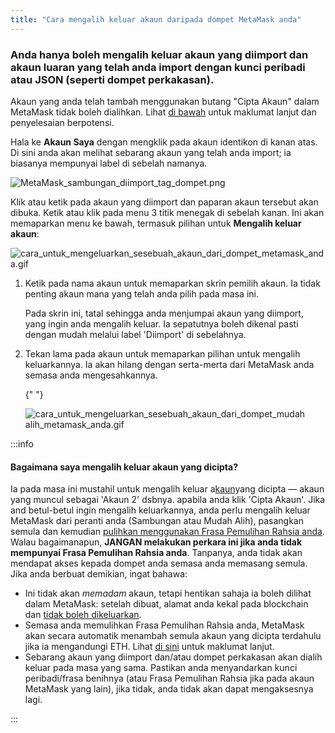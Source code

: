 ```yaml
---
title: "Cara mengalih keluar akaun daripada dompet MetaMask anda"
---
```



### **Anda hanya boleh mengalih keluar akaun yang diimport** dan akaun luaran yang telah anda import dengan kunci peribadi atau JSON (seperti dompet perkakasan).

Akaun yang anda telah tambah menggunakan butang "Cipta Akaun" dalam MetaMask tidak boleh dialihkan. Lihat [di bawah](#bagaimana-saya-mengalih-keluar-akaun-yang-dicipta) untuk maklumat lanjut dan penyelesaian berpotensi.

<Tabs>

<TabItem value="Sambungan" label="Sambungan">

Hala ke **Akaun Saya** dengan mengklik pada akaun identikon di kanan atas. Di sini anda akan melihat sebarang akaun yang telah anda import; ia biasanya mempunyai label di sebelah namanya.

<div class="center-container">
  <div class="img-medium">
    <img
      src={
        require("../../../../../../img/i18n/legacy/MetaMask_extension_iported_wallet_tag.png")
          .default
      }
      alt="MetaMask_sambungan_diimport_tag_dompet.png"
    />
  </div>
</div>

Klik atau ketik pada akaun yang diimport dan paparan akaun tersebut akan dibuka. Ketik atau klik pada menu 3 titik menegak di sebelah kanan. Ini akan memaparkan menu ke bawah, termasuk pilihan untuk **Mengalih keluar akaun**:

<div class="center-container">
  <div class="img-medium">
    <img
      src={
        require("../../../../../../img/i18n/legacy/how_to_remove_an_account_from_your_metamask_wallet.gif")
          .default
      }
      alt="cara_untuk_mengeluarkan_sesebuah_akaun_dari_dompet_metamask_anda.gif"
    />
  </div>
</div>

</TabItem>

<TabItem value="Mudah Alih" label="Mudah Alih">

1. Ketik pada nama akaun untuk memaparkan skrin pemilih akaun. Ia tidak penting akaun mana yang telah anda pilih pada masa ini.

   Pada skrin ini, tatal sehingga anda menjumpai akaun yang diimport, yang ingin anda mengalih keluar. Ia sepatutnya boleh dikenal pasti dengan mudah melalui label 'Diimport' di sebelahnya.

2. Tekan lama pada akaun untuk memaparkan pilihan untuk mengalih keluarkannya. Ia akan hilang dengan serta-merta dari MetaMask anda semasa anda mengesahkannya.

   {" "}

   <div class="center-container">
     <div class="img-medium">
       <img
         src={
           require("../../../../../../img/i18n/legacy/how_to_remove_an_account_from_your_metamask_wallet_mobile.gif")
             .default
         }
         alt="cara_untuk_mengeluarkan_sesebuah_akaun_dari_dompet_mudah alih_metamask_anda.gif"
       />
     </div>
   </div>

</TabItem>

</Tabs>

:::info

#### Bagaimana saya mengalih keluar akaun yang dicipta?

Ia pada masa ini mustahil untuk mengalih keluar a[kaun](/managing-my-wallet/accounts-and-addresses/how-to-add-accounts-in-your-wallet)yang dicipta — akaun yang muncul sebagai 'Akaun 2' dsbnya. apabila anda klik 'Cipta Akaun'. Jika and betul-betul ingin mengalih keluarkannya, anda perlu mengalih keluar MetaMask dari peranti anda (Sambungan atau Mudah Alih), pasangkan semula dan kemudian [pulihkan menggunakan Frasa Pemulihan Rahsia anda](/managing-my-wallet/resetting-deleting-and-restoring/how-to-restore-your-metamask-wallet-from-secret-recovery-phrase). Walau bagaimanapun, **JANGAN melakukan perkara ini jika anda tidak mempunyai Frasa Pemulihan Rahsia anda**. Tanpanya, anda tidak akan mendapat akses kepada dompet anda semasa anda memasang semula. Jika anda berbuat demikian, ingat bahawa:

- Ini tidak akan _memadam_ akaun, tetapi hentikan sahaja ia boleh dilihat dalam MetaMask: setelah dibuat, alamat anda kekal pada blockchain dan [tidak boleh dikeluarkan](/managing-my-wallet/resetting-deleting-and-restoring/how-can-i-delete-my-metamask-wallet).
- Semasa anda memulihkan Frasa Pemulihan Rahsia anda, MetaMask akan secara automatik menambah semula akaun yang dicipta terdahulu jika ia mengandungi ETH. Lihat [di sini](/managing-my-wallet/resetting-deleting-and-restoring/how-to-restore-your-metamask-wallet-from-secret-recovery-phrase) untuk maklumat lanjut.
- Sebarang akaun yang diimport dan/atau dompet perkakasan akan dialih keluar pada masa yang sama. Pastikan anda menyandarkan kunci peribadi/frasa benihnya (atau Frasa Pemulihan Rahsia jika pada akaun MetaMask yang lain), jika tidak, anda tidak akan dapat mengaksesnya lagi.

:::
